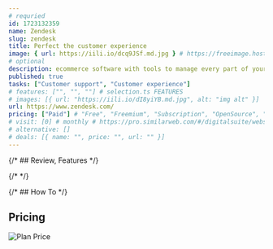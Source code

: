 ```yaml
---
# requried
id: 1723132359
name: Zendesk
slug: zendesk
title: Perfect the customer experience
image: { url: https://iili.io/dcq9JSf.md.jpg } # https://freeimage.host/
# optional
description: ecommerce software with tools to manage every part of your business.
published: true
tasks: ["Customer support", "Customer experience"]
# features: ["", "", ""] # selection.ts FEATURES
# images: [{ url: "https://iili.io/dI8yiYB.md.jpg", alt: "img alt" }]
url: https://www.zendesk.com/
pricing: ["Paid"] # "Free", "Freemium", "Subscription", "OpenSource", "Paid"
# visit: [0] # monthly # https://pro.similarweb.com/#/digitalsuite/websiteanalysis/home
# alternative: []
# deals: [{ name: "", price: "", url: "" }]
---
```


{/* ## Review, Features */}

{/* <DetailYoutube videoId="" startTime={0} /> */}

{/* ## How To */}

## Pricing

<Img
  src="https://p140.p3.n0.cdn.zight.com/items/8Lue26mZ/5d6c1cda-ec60-4e61-a0bb-63bae8bb0cc9.jpg"
  alt="Plan Price"
/>
